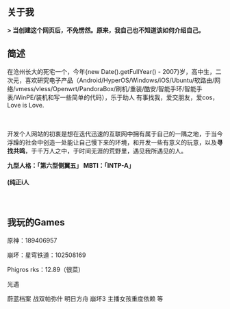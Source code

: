 ## 关于我

<p><strong>> 当创建这个网页后，不免愣然。原来，我自己也不知道该如何介绍自己。</strong></p>

<h2>简述</h2>

在沧州长大的死宅一个，今年{new Date().getFullYear() - 2007}岁，高中生，二次元，喜欢研究电子产品（Android/HyperOS/Windows/iOS/Ubuntu/软路由/网络/vmess/vless/Openwrt/PandoraBox/刷机/重装/酷安/智能手环/智能手表/WinPE/装机和写一些简单的代码），乐于助人 有事找我，爱交朋友，爱cos，Love is Love.
<p>ㅤㅤ</p>
开发个人网站的初衷是想在迭代迅速的互联网中拥有属于自己的一隅之地，于当今浮躁的社会中创造一处能让自己慢下来的环境，和开发一些有意义的玩意，以及<strong>寻找共鸣</strong>，于千万人之中，于时间无涯的荒野里，遇见我所遇见的人。
 

<strong>九型人格：「第六型侧翼五」 MBTI：「INTP-A」<h4>(纯正i人</h4></strong>
 
<p>ㅤㅤ</p>
<h2>我玩的Games</h2>
<p>原神：189406957</p>
<p>崩坏：星穹铁道：102508169</p>
<p>Phigros rks：12.89（很菜）</p>
<p>光遇</p>
<p>蔚蓝档案 战双帕弥什 明日方舟 崩坏3 主播女孩重度依赖 等</p>

